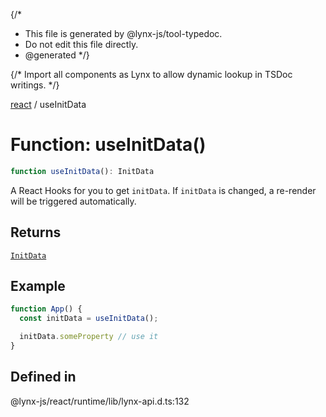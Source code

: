 {/*
* This file is generated by @lynx-js/tool-typedoc.
* Do not edit this file directly.
* @generated
*/}

{/* Import all components as Lynx to allow dynamic lookup in TSDoc writings. */}


[react](/api/react/index.mdx) / useInitData

# Function: useInitData()

```ts
function useInitData(): InitData
```

A React Hooks for you to get `initData`.
If `initData` is changed, a re-render will be triggered automatically.

## Returns

[`InitData`](/api/react/Interface.InitData.mdx)

## Example

```ts
function App() {
  const initData = useInitData();

  initData.someProperty // use it
}
```

## Defined in

@lynx-js/react/runtime/lib/lynx-api.d.ts:132
